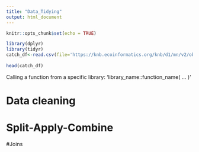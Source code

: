 ```yaml
---
title: "Data_Tidying"
output: html_document
---
```


```r
knitr::opts_chunk$set(echo = TRUE)
```

```r
library(dplyr)
library(tidyr)
catch_df<-read.csv(file='https://knb.ecoinformatics.org/knb/d1/mn/v2/object/df35b.302.1')
                
head(catch_df)
```

Calling a function from a specific library: 'library_name::function_name( ... )'

# Data cleaning

# Split-Apply-Combine

#Joins
